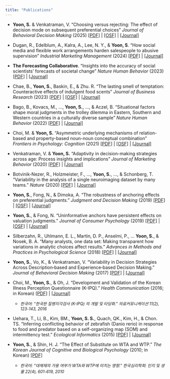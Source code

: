 ```yaml
---
title: "Publications"
---
```


-   **Yoon, S.** & Venkatraman, V. "Choosing versus rejecting: The effect of decision mode on subsequent preferential choices" *Journal of Behavioral Decision Making* (2025) [\[PDF\]](./publications/2025_JBDM.pdf) \| [\[OSF\]](https://osf.io/4nqws/) \| [\[Journal\]](https://onlinelibrary.wiley.com/doi/10.1002/bdm.70032)

-   Dugan, R., Edelblum, A., Kalra, A., Lee, N. Y., & **Yoon, S**. "How social media and flexible work arrangements harden salespeople to abusive supervision" *Industrial Marketing Management* (2024) [\[PDF\]](./publications/2024_IMM.pdf) \| [\[Journal\]](https://www.sciencedirect.com/science/article/abs/pii/S0019850124001160)

-   **The Forecasting Collaborative**. "Insights into the accuracy of social scientists’ forecasts of societal change" *Nature Human Behavior* (2023) [\[PDF\]](./publications/2023_NHB.pdf) \| [\[Journal\]](https://www.nature.com/articles/s41562-022-01517-1)

-   Chae, B., **Yoon, S.**, Baskin, E., & Zhu. R. "The lasting smell of temptation: Counteractive effects of indulgent food scents" *Journal of Business Research* (2023) [\[PDF\]](./publications/2023_JBR.pdf) \| [\[OSF\]](https://osf.io/yxfpj/) \| [\[Journal\]](https://www.sciencedirect.com/science/article/abs/pii/S014829632200902X)

-   Bago, B., Kovacs, M., ..., **Yoon, S.**, ..., & Aczel, B. "Situational factors shape moral judgments in the trolley dilemma in Eastern, Southern and Western countries in a culturally diverse sample" *Nature Human Behavior* (2022) [\[PDF\]](./publications/2022_NHB.pdf) \| [\[Journal\]](https://www.nature.com/articles/s41562-022-01319-5)

-   Choi, M. & **Yoon, S.** "Asymmetric underlying mechanisms of relation-based and property-based noun-noun conceptual combination" *Frontiers in Psychology: Cognition* (2021) [\[PDF\]](./publications/2021_Frontiers.pdf) \| [\[OSF\]](https://osf.io/t5p8a/) \| [\[Journal\]](https://www.frontiersin.org/articles/10.3389/fpsyg.2021.567971/abstract)

-   Venkatraman, V. & **Yoon, S.** "Adaptivity in decision-making strategies across age: Process insights and implications" *Journal of Marketing Behavior* (2020) [\[PDF\]](./publications/2020_JMB.pdf) \| [\[Journal\]](https://www.nowpublishers.com/article/Details/JMB-0067)

-   Botvinik-Nezer, R., Holzmeister, F., ..., **Yoon, S.**, ..., & Schonberg, T. "Variability in the analysis of a single neuroimaging dataset by many teams." *Nature* (2020) [\[PDF\]](./publications/2020_Nature.pdf) \| [\[Journal\]](https://www.nature.com/articles/s41586-020-2314-9)

-   **Yoon, S.**, Fong, N., & Dimoka, A. "The robustness of anchoring effects on preferential judgments." *Judgment and Decision Making* (2019) [\[PDF\]](./publications/2019_JDM.pdf) \| [\[OSF\]](https://osf.io/u2x7j/) \| [\[Journal\]](http://www.sjdm.org/journal/19/190426/jdm190426.pdf)

-   **Yoon, S.**, & Fong, N. "Uninformative anchors have persistent effects on valuation judgments." *Journal of Consumer Psychology* (2019) [\[PDF\]](./publications/2019_JCP.pdf) \| [\[OSF\]](https://osf.io/e2byg/) \| [\[Journal\]](https://www.researchgate.net/publication/330469173_Uninformative_Anchors_Have_Persistent_Effects_on_Valuation_Judgments)

-   Silberzahn, R., Uhlmann, E. L., Martin, D. P., Anselmi, P., ... **Yoon, S.**, & Nosek, B. A. "Many analysts, one data set: Making transparent how variations in analytic choices affect results." *Advances in Methods and Practices in Psychological Science* (2018) [\[PDF\]](./publications/2018_AMPPS.pdf) \| [\[Journal\]](https://journals.sagepub.com/doi/abs/10.1177/2515245917747646)

-   **Yoon, S.**, Vo, K., & Venkatraman, V. "Variability in Decision Strategies Across Description‐based and Experience‐based Decision Making." *Journal of Behavioral Decision Making* (2017) [\[PDF\]](./publications/2017_JBDM.pdf) \| [\[Journal\]](https://onlinelibrary.wiley.com/doi/abs/10.1002/bdm.2009)

-   Choi, M., **Yoon, S.**, & Oh, J. "Development and Validation of the Korean Illness Perception Questionnaire (K-IPQ)." *Health Communication* (2016; in Korean) [\[PDF\]](./publications/2016_KJHC.pdf) \| [\[Journal\]](http://www.papersearch.net/thesis/article.asp?key=3490215)

    -   [*한국어: "한국판 질병지각검사 (K-IPQ) 의 개발 및 타당화." 의료커뮤니케이션 11(2), 123-143, 2016*]{style="font-size: 0.9em;"}

-   Uehara, T., Li, B., Kim, BM., **Yoon, S. S.**, Quach, QK., Kim, H., & Chon. TS. "Inferring conflicting behavior of zebrafish (Danio rerio) in response to food and predator based on a self-organizing map (SOM) and intermittency test." *Ecological Informatics* (2015) [\[PDF\]](./publications/2015_EI.pdf) \| [\[Journal\]](https://www.sciencedirect.com/science/article/pii/S1574954114001411)

-   **Yoon, S.**, & Shin, H. J. "The Effect of Substitute on WTA and WTP." *The Korean Journal of Cognitive and Biological Psychology* (2010; in Korean) [\[PDF\]](./publications/2010_KJCBP.pdf)

    -   [*한국어: "대체재의 가용 여부가 WTA와 WTP에 미치는 영향." 한국심리학회: 인지 및 생물 22(4), 601-619, 2010*]{style="font-size: 0.9em;"}

